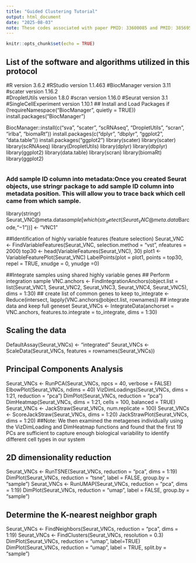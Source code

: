 ```yaml
---
title: "Guided Clustering Tutorial"
output: html_document
date: "2025-08-03"
note: These codes associated with paper PMID: 33600085 and PMID: 38569548
---
```


```r
knitr::opts_chunk$set(echo = TRUE)
```
## List of the software and algorithms utilized in this protocol
#R version 3.6.2
#RStudio version 1.1.463
#BiocManager version 3.11
#scater version 1.16.2	
#DropletUtils version 1.8.0
#scran version 1.16.0
#Seurat version 3.1
#SingleCellExperiment version 1.10.1
## Install and Load Packages
if (!requireNamespace("BiocManager", quietly = TRUE))
  install.packages("BiocManager")

BiocManager::install(c("sva", "scater", "scRNAseq", "DropletUtils", "scran", "irlba", "biomaRt"))
install.packages(c("dplyr", "dbplyr", "ggplot2", "data.table"))
install.packages(“ggplot2”)
library(scater)
library(scater)
library(scRNAseq)
library(DropletUtils)
library(dplyr)
library(dbplyr)
library(ggplot2)
library(data.table)
library(scran)
library(biomaRt)
library(ggplot2)


```r
```
### Add sample ID column into metadata:Once you created Seurat objects, use stringr package to add sample ID column into metadata position. This will allow you to trace back which cell came from which sample.
library(stringr)
Seurat_VNC@meta.data$sample[which(str_detect(Seurat_VNC@meta.data$Barcode,"−1"))] <- "VNC1"

##Identification of highly variable features (feature selection)
Seurat_VNC <- FindVariableFeatures(Seurat_VNC, selection.method = "vst", nfeatures = 2000)
top30 <- head(VariableFeatures(Seurat_VNC), 30)
plot1 <- VariableFeaturePlot(Seurat_VNC)
LabelPoints(plot = plot1, points = top30, repel = TRUE, xnudge = 0, ynudge =0)

##Integrate samples using shared highly variable genes
## Perform integration sample
VNC.anchors <- FindIntegrationAnchors(object.list = list(Seurat_VNC1, Seurat_VNC2, Seurat_VNC3, Seurat_VNC4, Seurat_VNC5), dims = 1:30)
## create list of common genes to keep
to_integrate <- Reduce(intersect, lapply(VNC.anchors@object.list, rownames))
## integrate data and keep full geneset
Seurat_VNCs <- IntegrateData(anchorset = VNC.anchors, features.to.integrate = to_integrate, dims = 1:30)

## Scaling the data
DefaultAssay(Seurat_VNCs) <- "integrated"
Seurat_VNCs <- ScaleData(Seurat_VNCs, features = rownames(Seurat_VNCs))

## Principal Components Analysis
Seurat_VNCs <- RunPCA(Seurat_VNCs, npcs = 40, verbose = FALSE)
ElbowPlot(Seurat_VNCs, ndims = 40)
VizDimLoadings(Seurat_VNCs, dims = 1:21, reduction = "pca")
DimPlot(Seurat_VNCs, reduction = "pca")
DimHeatmap(Seurat_VNCs, dims = 1:21, cells = 100, balanced = TRUE)
Seurat_VNCs <- JackStraw(Seurat_VNCs, num.replicate = 100)
Seurat_VNCs <- ScoreJackStraw(Seurat_VNCs, dims = 1:20)
JackStrawPlot(Seurat_VNCs, dims = 1:20)
##Note: We then examined the metagenes individually using the VizDimLoading and DimHeatmap functions and found that the first 19 PCs are sufficient to capture enough biological variability to identify different cell types in our system

## 2D dimensionality reduction
Seurat_VNCs <- RunTSNE(Seurat_VNCs, reduction = "pca", dims = 1:19)
DimPlot(Seurat_VNCs, reduction = "tsne", label = FALSE, group.by = "sample")
Seurat_VNCs <- RunUMAP(Seurat_VNCs, reduction = "pca", dims = 1:19)
DimPlot(Seurat_VNCs, reduction = "umap", label = FALSE, group.by = "sample")

## Determine the K-nearest neighbor graph
Seurat_VNCs <- FindNeighbors(Seurat_VNCs, reduction = "pca", dims = 1:19)
Seurat_VNCs <- FindClusters(Seurat_VNCs, resolution = 0.3)
DimPlot(Seurat_VNCs, reduction = "umap", label=TRUE)
DimPlot(Seurat_VNCs, reduction = "umap", label = TRUE, split.by = "sample")

